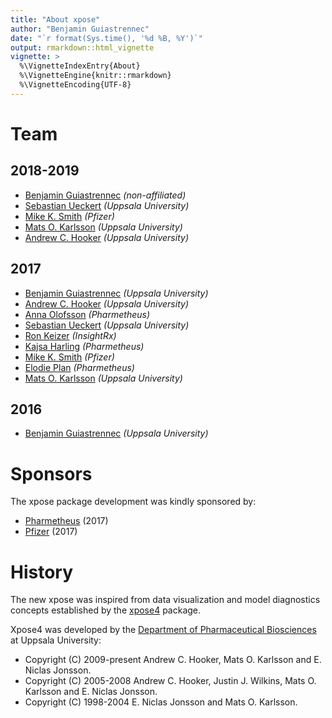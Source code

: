 ```yaml
---
title: "About xpose"
author: "Benjamin Guiastrennec"
date: "`r format(Sys.time(), '%d %B, %Y')`"
output: rmarkdown::html_vignette
vignette: >
  %\VignetteIndexEntry{About}
  %\VignetteEngine{knitr::rmarkdown}
  %\VignetteEncoding{UTF-8}
---
```


# Team
## 2018-2019
- [Benjamin Guiastrennec](mailto:guiastrennec@gmail.com) *(non-affiliated)*
- [Sebastian Ueckert](mailto:sebastian.ueckert@farmbio.uu.se) *(Uppsala University)*
- [Mike K. Smith](mailto:mike.k.smith@pfizer.com) *(Pfizer)*
- [Mats O. Karlsson](mailto:mats.karlsson@farmbio.uu.se) *(Uppsala University)*
- [Andrew C. Hooker](mailto:andrew.hooker@farmbio.uu.se) *(Uppsala University)*

## 2017
- [Benjamin Guiastrennec](mailto:guiastrennec@gmail.com) *(Uppsala University)*
- [Andrew C. Hooker](mailto:andrew.hooker@farmbio.uu.se) *(Uppsala University)*
- [Anna Olofsson](mailto:anna.olofsson@pharmetheus.com) *(Pharmetheus)*
- [Sebastian Ueckert](mailto:sebastian.ueckert@farmbio.uu.se) *(Uppsala University)*
- [Ron Keizer](mailto:ronkeizer@gmail.com) *(InsightRx)*
- [Kajsa Harling](mailto:kajsa.harling@pharmetheus.com) *(Pharmetheus)*
- [Mike K. Smith](mailto:mike.k.smith@pfizer.com) *(Pfizer)*
- [Elodie Plan](mailto:elodie.plan@pharmetheus.com) *(Pharmetheus)*
- [Mats O. Karlsson](mailto:mats.karlsson@farmbio.uu.se) *(Uppsala University)*

## 2016
- [Benjamin Guiastrennec](mailto:guiastrennec@gmail.com) *(Uppsala University)*


# Sponsors
The xpose package development was kindly sponsored by:

- [Pharmetheus](https://pharmetheus.com) (2017)
- [Pfizer](https://www.pfizer.com) (2017)

# History
The new xpose was inspired from data visualization and model diagnostics concepts established by the [xpose4](http://xpose.sourceforge.net) package. 

Xpose4 was developed by the [Department of Pharmaceutical Biosciences](https://www.farmbio.uu.se/forskning/researchgroups/pharmacometrics/) at Uppsala University:

- Copyright (C) 2009-present Andrew C. Hooker, Mats O. Karlsson and E. Niclas Jonsson.
- Copyright (C) 2005-2008 Andrew C. Hooker, Justin J. Wilkins, Mats O. Karlsson and E. Niclas Jonsson.
- Copyright (C) 1998-2004 E. Niclas Jonsson and Mats O. Karlsson.

